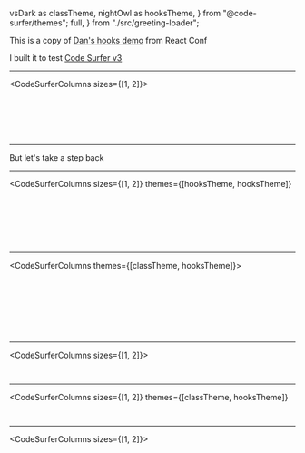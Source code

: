   vsDark as classTheme,
  nightOwl as hooksTheme,
} from "@code-surfer/themes";
  full,
} from "./src/greeting-loader";


This is a copy of [Dan's hooks demo](https://youtu.be/dpw9EHDh2bM?t=1051) from React Conf

I built it to test [Code Surfer v3](https://github.com/pomber/code-surfer/pull/58)

---

<CodeSurferColumns sizes={[1, 2]}>
  
<Step subtitle="Here is a simple React component">
  
<GreetingLoader />

```jsx file=./src/greeting.1.1.js
```

</Step>

<Step subtitle="we want to make the 'name' editable">
    
<GreetingLoader />

```jsx 7 file=./src/greeting.1.1.js
```

</Step>
  
<Step subtitle="so we turn the component into a class">
    
<GreetingLoader version="class.1.1" />

```jsx file=./src/greeting.class.1.1.js
```

</Step>

<Step subtitle="add some state">

<GreetingLoader version="class.1.2" />

```jsx file=./src/greeting.class.1.2.js
```

</Step>

<Step subtitle="and add a change handler that calls setState">

<GreetingLoader version="class.1.3" />

```jsx 10:12,15:17,25 file=./src/greeting.class.1.3.js
```

</Step>

<Step subtitle="we can now edit the name and it should work">

<GreetingLoader version="class.1.3" />

```jsx 1:31 file=./src/greeting.class.1.3.js
```

</Step>

</CodeSurferColumns>

---

But let's take a step back

---

<CodeSurferColumns
  sizes={[1, 2]}
  themes={[hooksTheme, hooksTheme]}
>

<Step subtitle="what if we didn't have to write a class when we want to use state?">

<GreetingLoader theme={hooksTheme} />

```jsx file=./src/greeting.1.1.js
```

</Step>

<Step subtitle="we want to render an input with the name as the value">

<GreetingLoader theme={hooksTheme} />

```jsx 5,10 file=./src/greeting.hooks.1.1.js
```

</Step>

<Step subtitle="we don't know where to get name from, we'll fill it in later">

<GreetingLoader theme={hooksTheme} />

```jsx 5 file=./src/greeting.hooks.1.1.js
```

</Step>

<Step subtitle="we also need a way to update the name when the input changes">

<GreetingLoader theme={hooksTheme} />

```jsx 6,8:10,15[29:55] file=./src/greeting.hooks.1.2.js
```

</Step>

<Step subtitle="name and setName are closely related, let's put them together">

<GreetingLoader theme={hooksTheme} />

```5:6 file=./src/greeting.hooks.1.2.js

```

</Step>

<Step subtitle="where do we get name and setName from?">

<GreetingLoader theme={hooksTheme} />

```jsx  file=./src/greeting.hooks.1.3.js
```

</Step>

<Step subtitle="what if we could just **use** state from React?">

<GreetingLoader version="hooks.1.4" theme={hooksTheme} />

```jsx 1[15:40],5 file=./src/greeting.hooks.1.4.js
```

</Step>

</CodeSurferColumns>

---

<CodeSurferColumns themes={[classTheme, hooksTheme]}>

<Step>

```jsx file=./src/greeting.class.1.3.js title="Before Hooks" subtitle="A c component with state"
```

```jsx file=./src/greeting.hooks.1.4.js title="After Hooks" subtitle="A function component with state"
```

</Step>

<Step>

```jsx 7:9 file=./src/greeting.class.1.3.js title="Before Hooks" subtitle="state has to be an object"
```

```jsx 5 file=./src/greeting.hooks.1.4.js title="After Hooks" subtitle="state could be anything"
```

</Step>

<Step>

```jsx 7:12,16,24 file=./src/greeting.class.1.3.js title="Before Hooks" subtitle="we read and update the state using this.state and this.setState"
```

```jsx 5,8,14[16:27] file=./src/greeting.hooks.1.4.js title="After Hooks" subtitle="the state and the setter are just variables in the function"
```

</Step>

<Step subtitle="What is useState exactly? useState is a hook, a function provided by React that lets you hook into React features from your function components">

```jsx 1[100],31[100] file=./src/greeting.class.1.3.js title="Before Hooks"
```

```jsx 1[1:7,15:40],5 file=./src/greeting.hooks.1.4.js title="After Hooks"
```

</Step>

</CodeSurferColumns>

---

<CodeSurferColumns sizes={[1, 2]}>

<Step subtitle="Now we want to add a second field for the surname">

<GreetingLoader version="class.1.3" />

```jsx file=./src/greeting.class.1.3.js
```

</Step>

<Step subtitle="so we add another key to the state and copy all the boilerplate">

<GreetingLoader version="class.2.1" />

```jsx file=./src/greeting.class.2.1.js
```

</Step>

</CodeSurferColumns>

---

<CodeSurferColumns
  sizes={[1, 2]}
  themes={[classTheme, hooksTheme]}
>

<Step subtitle="Let's do the same with hooks">

<GreetingLoader version="hooks.1.4" theme={hooksTheme} />

```jsx file=./src/greeting.hooks.1.4.js
```

</Step>

<Step subtitle="we just declare a second state for surname and render it">

<GreetingLoader version="hooks.2.1" theme={hooksTheme} />

```jsx file=./src/greeting.hooks.2.1.js
```

</Step>

</CodeSurferColumns>

---

<CodeSurferColumns sizes={[1, 2]}>

<Step subtitle="Let's read stuff from context">

<GreetingLoader version="class.2.1" />

```jsx file=./src/greeting.class.2.1.js
```

</Step>

<Step subtitle="first we import the context from another file">

<GreetingLoader version="class.3.1" />

```jsx file=./src/greeting.class.3.1.js
```

</Step>

<Step subtitle="we get the theme using the context render prop API">

<GreetingLoader version="class.3.2" />

```jsx 30,31,32[20:37],46,47 file=./src/greeting.class.3.2.js
```

</Step>

<Step subtitle="and do the same with the locale">

<GreetingLoader version="class.3.3" />

```jsx file=./src/greeting.class.3.3.js
```

</Step>

</CodeSurferColumns>
